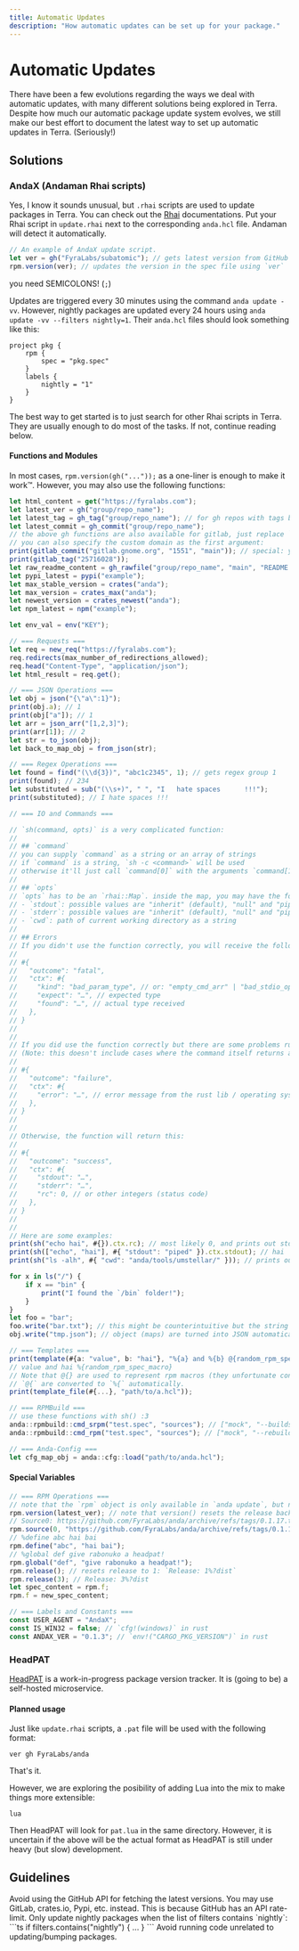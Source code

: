 ```yaml
---
title: Automatic Updates
description: "How automatic updates can be set up for your package."
---
```



# Automatic Updates

There have been a few evolutions regarding the ways we deal with automatic updates, with many different solutions being explored in Terra.
Despite how much our automatic package update system evolves, we still
make our best effort to document the latest way to set up automatic updates in Terra. (Seriously!)

## Solutions

### AndaX (Andaman Rhai scripts)

Yes, I know it sounds unusual, but `.rhai` scripts are used to update packages in Terra. You can check out the [Rhai] documentations.
Put your Rhai script in `update.rhai` next to the corresponding `anda.hcl` file. Andaman will detect it automatically.

```ts
// An example of AndaX update script.
let ver = gh("FyraLabs/subatomic"); // gets latest version from GitHub
rpm.version(ver); // updates the version in the spec file using `ver`
```

<Callout type="warning">you need SEMICOLONS! (`;`)</Callout>

Updates are triggered every 30 minutes using the command `anda update -vv`. However, nightly packages are updated every 24 hours using
`anda update -vv --filters nightly=1`. Their `anda.hcl` files should look something like this:

```hcl
project pkg {
	rpm {
		spec = "pkg.spec"
	}
	labels {
		nightly = "1"
	}
}
```

The best way to get started is to just search for other Rhai scripts in Terra. They are usually enough to do most of the tasks.
If not, continue reading below.

#### Functions and Modules

In most cases, `rpm.version(gh("..."));` as a one-liner is enough to make it work™. However, you may also use the following functions:

```ts
let html_content = get("https://fyralabs.com");
let latest_ver = gh("group/repo_name");
let latest_tag = gh_tag("group/repo_name"); // for gh repos with tags but not releases
let latest_commit = gh_commit("group/repo_name");
// the above gh functions are also available for gitlab, just replace `gh` with `gitlab`, and replace group/repo_name with repoid
// you can also specify the custom domain as the first argument:
print(gitlab_commit("gitlab.gnome.org", "1551", "main")); // special: you need to specify branch for gitlab commits
print(gitlab_tag("25716028"));
let raw_readme_content = gh_rawfile("group/repo_name", "main", "README.md"); // main is the branch
let pypi_latest = pypi("example");
let max_stable_version = crates("anda");
let max_version = crates_max("anda");
let newest_version = crates_newest("anda");
let npm_latest = npm("example");

let env_val = env("KEY");

// === Requests ===
let req = new_req("https://fyralabs.com");
req.redirects(max_number_of_redirections_allowed);
req.head("Content-Type", "application/json");
let html_result = req.get();

// === JSON Operations ===
let obj = json("{\"a\":1}");
print(obj.a); // 1
print(obj["a"]); // 1
let arr = json_arr("[1,2,3]");
print(arr[1]); // 2
let str = to_json(obj);
let back_to_map_obj = from_json(str);

// === Regex Operations ===
let found = find("(\\d{3})", "abc1c2345", 1); // gets regex group 1
print(found); // 234
let substituted = sub("(\\s+)", " ", "I   hate spaces      !!!");
print(substituted); // I hate spaces !!!

// === IO and Commands ===

// `sh(command, opts)` is a very complicated function:
//
// ## `command`
// you can supply `command` as a string or an array of strings
// if `command` is a string, `sh -c <command>` will be used
// otherwise it'll just call `command[0]` with the arguments `command[1..]`
//
// ## `opts`
// `opts` has to be an `rhai::Map`. inside the map, you may have the following key-value pairs: (all are optional)
// - `stdout`: possible values are "inherit" (default), "null" and "piped".
// - `stderr`: possible values are "inherit" (default), "null" and "piped".
// - `cwd`: path of current working directory as a string
//
// ## Errors
// If you didn't use the function correctly, you will receive the following error:
//
// #{ 
//   "outcome": "fatal",
//   "ctx": #{
//     "kind": "bad_param_type", // or: "empty_cmd_arr" | "bad_stdio_opt" | "bad_stdio_type"
//     "expect": "…", // expected type
//     "found": "…", // actual type received
//   },
// }
//
// 
// If you did use the function correctly but there are some problems running the command:
// (Note: this doesn't include cases where the command itself returns a non-zero exit code)
//
// #{ 
//   "outcome": "failure",
//   "ctx": #{
//     "error": "…", // error message from the rust lib / operating system / idk
//   },
// }
//
//
// Otherwise, the function will return this:
//
// #{ 
//   "outcome": "success",
//   "ctx": #{
//     "stdout": "…",
//     "stderr": "…",
//     "rc": 0, // or other integers (status code)
//   },
// }
//
//
// Here are some examples:
print(sh("echo hai", #{}).ctx.rc); // most likely 0, and prints out stdout to console in real time, so you will see `hai` then `0`
print(sh(["echo", "hai"], #{ "stdout": "piped" }).ctx.stdout); // hai
print(sh("ls -alh", #{ "cwd": "anda/tools/umstellar/" })); // prints out the command output in real time, then the rhai map: `#{ "outcome": "success", "ctx": … }`

for x in ls("/") {
    if x == "bin" {
        print("I found the `/bin` folder!");
    }
}
let foo = "bar";
foo.write("bar.txt"); // this might be counterintuitive but the string "bar" is written into the file "bar.txt"
obj.write("tmp.json"); // object (maps) are turned into JSON automatically

// === Templates ===
print(template(#{a: "value", b: "hai"}, "%{a} and %{b} @{random_rpm_spec_macro}"));
// value and hai %{random_rpm_spec_macro}
// Note that @{} are used to represent rpm macros (they unfortunate conflict)
// `@{` are converted to `%{` automatically.
print(template_file(#{...}, "path/to/a.hcl"));

// === RPMBuild ===
// use these functions with sh() :3
anda::rpmbuild::cmd_srpm("test.spec", "sources"); // ["mock", "--buildsrpm", "--spec", "test.spec", "--sources", "sources", ...];
anda::rpmbuild::cmd_rpm("test.spec", "sources"); // ["mock", "--rebuild", ...];

// === Anda-Config ===
let cfg_map_obj = anda::cfg::load("path/to/anda.hcl");
```

#### Special Variables

```ts
// === RPM Operations ===
// note that the `rpm` object is only available in `anda update`, but not `anda run`.
rpm.version(latest_ver); // note that version() resets the release back to 1 automatically
// Source0: https://github.com/FyraLabs/anda/archive/refs/tags/0.1.17.tar.gz
rpm.source(0, "https://github.com/FyraLabs/anda/archive/refs/tags/0.1.17.tar.gz");
// %define abc hai bai
rpm.define("abc", "hai bai");
// %global def give rabonuko a headpat!
rpm.global("def", "give rabonuko a headpat!");
rpm.release(); // resets release to 1: `Release: 1%?dist`
rpm.release(3); // Release: 3%?dist
let spec_content = rpm.f;
rpm.f = new_spec_content;

// === Labels and Constants ===
const USER_AGENT = "AndaX";
const IS_WIN32 = false; // `cfg!(windows)` in rust
const ANDAX_VER = "0.1.3"; // `env!("CARGO_PKG_VERSION")` in rust
```

### HeadPAT

[HeadPAT] is a work-in-progress package version tracker. It is (going to be) a self-hosted microservice.

#### Planned usage

Just like `update.rhai` scripts, a `.pat` file will be used with the following format:

```
ver gh FyraLabs/anda
```

That's it.

However, we are exploring the posibility of adding Lua into the mix to make things more extensible:

```
lua
```

Then HeadPAT will look for `pat.lua` in the same directory.
However, it is uncertain if the above will be the actual format as HeadPAT is still under heavy (but slow) development.

## Guidelines

<Callout type="warning">
  Avoid using the <span title="This includes gh() and gh_tag()">GitHub API</span> for fetching the latest versions.
  You may use GitLab, crates.io, Pypi, etc. instead.
  This is because GitHub has an API rate-limit.
</Callout>
<Callout type="info">
  Only update nightly packages when the list of filters contains `nightly`:
  ```ts
  if filters.contains("nightly") {
    ...
  }
  ```
</Callout>
<Callout type="warning">Avoid running code unrelated to updating/bumping packages.</Callout>

[rhai]: https://rhai.rs/
[headpat]: https://github.com/terrapkg/headpat
